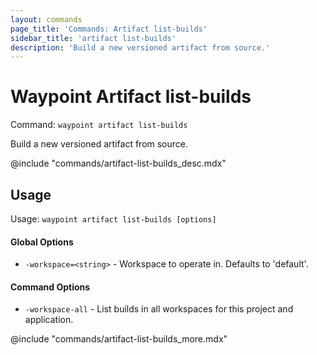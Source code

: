 ```yaml
---
layout: commands
page_title: 'Commands: Artifact list-builds'
sidebar_title: 'artifact list-builds'
description: 'Build a new versioned artifact from source.'
---
```


# Waypoint Artifact list-builds

Command: `waypoint artifact list-builds`

Build a new versioned artifact from source.

@include "commands/artifact-list-builds_desc.mdx"

## Usage

Usage: `waypoint artifact list-builds [options]`

#### Global Options

- `-workspace=<string>` - Workspace to operate in. Defaults to 'default'.

#### Command Options

- `-workspace-all` - List builds in all workspaces for this project and application.

@include "commands/artifact-list-builds_more.mdx"
